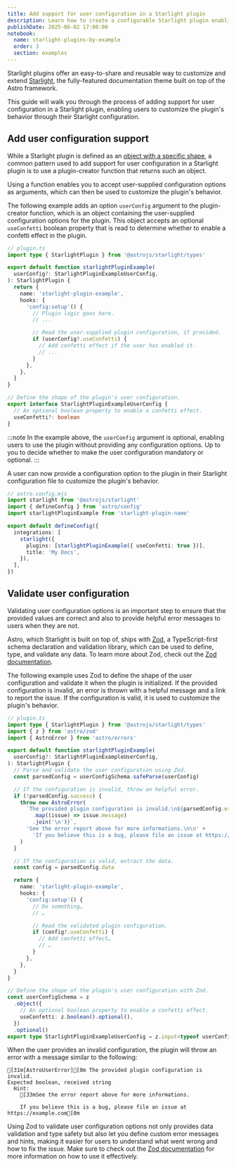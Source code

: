 ```yaml
---
title: Add support for user configuration in a Starlight plugin
description: Learn how to create a configurable Starlight plugin enabling users to customize its behavior.
publishDate: 2025-06-02 17:00:00
notebook:
  name: starlight-plugins-by-example
  order: 3
  section: examples
---
```


Starlight plugins offer an easy-to-share and reusable way to customize and extend [Starlight](https://starlight.astro.build/), the fully-featured documentation theme built on top of the Astro framework.

This guide will walk you through the process of adding support for user configuration in a Starlight plugin, enabling users to customize the plugin's behavior through their Starlight configuration.


<Prerequisites />

## Add user configuration support

While a Starlight plugin is defined as an [object with a specific shape](https://starlight.astro.build/reference/plugins/#quick-api-reference), a common pattern used to add support for user configuration in a Starlight plugin is to use a plugin-creator function that returns such an object.

Using a function enables you to accept user-supplied configuration options as arguments, which can then be used to customize the plugin's behavior.

The following example adds an option `userConfig` argument to the plugin-creator function, which is an object containing the user-supplied configuration options for the plugin.
This object accepts an optional `useConfetti` boolean property that is read to determine whether to enable a confetti effect in the plugin.

```ts {5,15-18,25-28}
// plugin.ts
import type { StarlightPlugin } from '@astrojs/starlight/types'

export default function starlightPluginExample(
  userConfig?: StarlightPluginExampleUserConfig,
): StarlightPlugin {
  return {
    name: 'starlight-plugin-example',
    hooks: {
      'config:setup'() {
        // Plugin logic goes here.
        // ...

        // Read the user-supplied plugin configuration, if provided.
        if (userConfig?.useConfetti) {
          // Add confetti effect if the user has enabled it.
          // ...
        }
      },
    },
  }
}

// Define the shape of the plugin's user configuration.
export interface StarlightPluginExampleUserConfig {
  // An optional boolean property to enable a confetti effect.
  useConfetti?: boolean
}
```

:::note
In the example above, the `userConfig` argument is optional, enabling users to use the plugin without providing any configuration options.
Up to you to decide whether to make the user configuration mandatory or optional.
:::

A user can now provide a configuration option to the plugin in their Starlight configuration file to customize the plugin's behavior.

```ts "{ useConfetti: true }"
// astro.config.mjs
import starlight from '@astrojs/starlight'
import { defineConfig } from 'astro/config'
import starlightPluginExample from 'starlight-plugin-name'

export default defineConfig({
  integrations: [
    starlight({
      plugins: [starlightPluginExample({ useConfetti: true })],
      title: 'My Docs',
    }),
  ],
})
```

## Validate user configuration

Validating user configuration options is an important step to ensure that the provided values are correct and also to provide helpful error messages to users when they are not.

Astro, which Starlight is built on top of, ships with [Zod](https://github.com/colinhacks/zod), a TypeScript-first schema declaration and validation library, which can be used to define, type, and validate any data.
To learn more about Zod, check out the [Zod documentation](https://v3.zod.dev/).

The following example uses Zod to define the shape of the user configuration and validate it when the plugin is initialized.
If the provided configuration is invalid, an error is thrown with a helpful message and a link to report the issue.
If the configuration is valid, it is used to customize the plugin's behavior.

```ts {3-4,10,13-21,24,44-50}
// plugin.ts
import type { StarlightPlugin } from '@astrojs/starlight/types'
import { z } from 'astro/zod'
import { AstroError } from 'astro/errors'

export default function starlightPluginExample(
  userConfig?: StarlightPluginExampleUserConfig,
): StarlightPlugin {
  // Parse and validate the user configuration using Zod.
  const parsedConfig = userConfigSchema.safeParse(userConfig)

  // If the configuration is invalid, throw an helpful error.
  if (!parsedConfig.success) {
    throw new AstroError(
      `The provided plugin configuration is invalid.\n${parsedConfig.error.issues
        .map((issue) => issue.message)
        .join('\n')}`,
      'See the error report above for more informations.\n\n' +
        'If you believe this is a bug, please file an issue at https://example.com',
    )
  }

  // If the configuration is valid, extract the data.
  const config = parsedConfig.data

  return {
    name: 'starlight-plugin-example',
    hooks: {
      'config:setup'() {
        // Do something…
        // …

        // Read the validated plugin configuration.
        if (config?.useConfetti) {
          // Add confetti effect…
          // …
        }
      },
    },
  }
}

// Define the shape of the plugin's user configuration with Zod.
const userConfigSchema = z
  .object({
    // An optional boolean property to enable a confetti effect.
    useConfetti: z.boolean().optional(),
  })
  .optional()
export type StarlightPluginExampleUserConfig = z.input<typeof userConfigSchema>
```

When the user provides an invalid configuration, the plugin will throw an error with a message similar to the following:

```ansi title="Terminal"
[31m[AstroUserError][0m The provided plugin configuration is invalid.
Expected boolean, received string
  Hint:
    [33mSee the error report above for more informations.

    If you believe this is a bug, please file an issue at https://example.com[0m
```

Using Zod to validate user configuration options not only provides data validation and type safety but also let you define custom error messages and hints, making it easier for users to understand what went wrong and how to fix the issue.
Make sure to check out the [Zod documentation](https://v3.zod.dev/) for more information on how to use it effectively.


<Outro />
